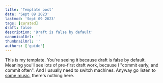 ```yaml
---
title: 'Template post'
date: 'Sept 09 2023'
lastmod: 'Sept 09 2023'
tags: [curated]
draft: false
description: 'Draft is false by default'
canonicalUrl: ''
thumbnailUrl: ''
authors: ['guide']
---
```


This is my template. You're seeing it because draft is false by default. Meaning you'll see lots of pre-first draft work, because I "commit early, and commit often". And I usually need to switch machines. Anyway go listen to [some music](/curated/code-friendly), there's nothing here.
